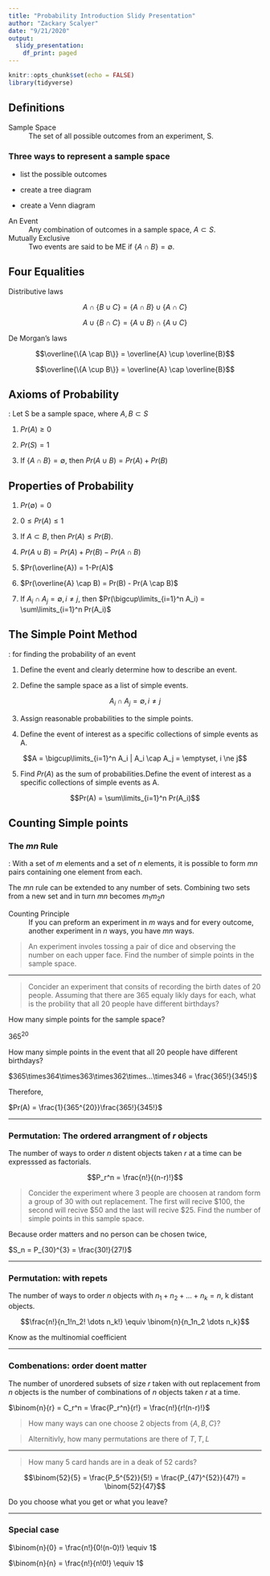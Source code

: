 ```yaml
---
title: "Probability Introduction Slidy Presentation"
author: "Zackary Scalyer"
date: "9/21/2020"
output: 
  slidy_presentation:
    df_print: paged
---
```


```r
knitr::opts_chunk$set(echo = FALSE)
library(tidyverse)
```

## Definitions

Sample Space  
: The set of all possible outcomes from an experiment, S.  

### Three ways to represent a sample space  

- list the possible outcomes  

- create a tree diagram  

- create a Venn diagram  

An Event  
: Any combination of outcomes in a sample space, $A \subset S$.  

Mutually Exclusive 
: Two events are said to be ME if $\{A \cap B\} = \emptyset$.  


## Four Equalities  

Distributive laws  

$$A \cap \{B \cup C\} = \{A \cap B\} \cup \{A \cap C\}$$  

$$A \cup \{B \cap C\} = \{A \cup B\} \cap \{A \cup C\}$$  

De Morgan's laws  

$$\overline{\{A \cap B\}} = \overline{A} \cup \overline{B}$$  

$$\overline{\{A \cup B\}} = \overline{A} \cap \overline{B}$$  


## Axioms of Probability  
: Let S be a sample space, where $A,B \subset S$  

1. $Pr(A) \ge 0$

2. $Pr(S) = 1$  

3. If $\{A \cap B\} = \emptyset$, then $Pr(A \cup B) = Pr(A) + Pr(B)$  


## Properties of Probability  

1. $Pr(\emptyset) = 0$  

2. $0 \le Pr(A) \le 1$  

3. If $A \subset B$, then $Pr(A) \le Pr(B)$.  

4. $Pr(A \cup B) = Pr(A) + Pr(B) - Pr(A \cap B)$  

5. $Pr(\overline{A}) = 1-Pr(A)$  

6. $Pr(\overline{A} \cap B) = Pr(B) - Pr(A \cap B)$  

7. If $A_i \cap A_j = \emptyset, i \ne j$, then $Pr(\bigcup\limits_{i=1}^n A_i) = \sum\limits_{i=1}^n Pr(A_i)$  

## The Simple Point Method  
: for finding the probability of an event  

1. Define the event and clearly determine how to describe an event.  

2. Define the sample space as a list of simple events. 

$$A_i \cap A_j = \emptyset, i \ne j$$  

3. Assign reasonable probabilities to the simple points.  

4. Define the event of interest as a specific collections of simple events as A.  

$$A = \bigcup\limits_{i=1}^n A_i | A_i \cap A_j = \emptyset, i \ne j$$  

5. Find $Pr(A)$ as the sum of probabilities.Define the event of interest as a specific collections of simple events as A.  

$$Pr(A) = \sum\limits_{i=1}^n Pr(A_i)$$  


## Counting Simple points  

### The $mn$ Rule  
: With a set of $m$ elements and a set of $n$ elements, it is possible to form $mn$ pairs containing one element from each.  

The $mn$ rule can be extended to any number of sets. Combining two sets from a new set and in turn $mn$ becomes $m_1m_2n$  

Counting Principle  
: If you can preform an experiment in $m$ ways and for every outcome, another experiment in $n$ ways, you have $mn$ ways.  

> An experiment involes tossing a pair of dice and observing the number on each upper face. Find the number of simple points in the sample space.  

***  

> Concider an experiment that consits of recording the birth dates of 20 people. Assuming that there are 365 equaly likly days for each, what is the probility that all 20 people have different birthdays?  

How many simple points for the sample space?

$365^{20}$  

How many simple points in the event that all 20 people have different birthdays?  

$365\times364\times363\times362\times...\times346 = \frac{365!}{345!}$  

Therefore, 

$Pr(A) = \frac{1}{365^{20}}\frac{365!}{345!}$   

***  

### Permutation: The ordered arrangment of $r$ objects

The number of ways to order $n$ distent objects taken $r$ at a time can be expresssed as factorials.  

$$P_r^n = \frac{n!}{(n-r)!}$$   


> Concider the experiment where 3 people are choosen at random form a group of 30 with out replacement. The first will recive \$100, the second will recive \$50 and the last will recive \$25. Find the number of simple points in this sample space.  

Because order matters and no person can be chosen twice,  

$S_n = P_{30}^{3} = \frac{30!}{27!}$  


***  

### Permutation: with repets

The number of ways to order $n$ objects with $n_1 + n_2 + ... + n_k = n$, k distant objects.    

$$\frac{n!}{n_1!n_2! \dots n_k!} \equiv \binom{n}{n_1n_2 \dots n_k}$$  

Know as the multinomial coefficient  


***  


### Combenations: order doent matter  

The number of unordered subsets of size $r$ taken with out replacement from $n$ objects is the number of combinations of $n$ objects taken $r$ at a time.  

$\binom{n}{r} = C_r^n = \frac{P_r^n}{r!} = \frac{n!}{r!(n-r)!}$  

> How many ways can one choose 2 objects from $\{A,B,C\}$?  

> Alternitivly, how many permutations are there of ${T,T,L}$  


***  


> How many 5 card hands are in a deak of 52 cards?  

$$\binom{52}{5} = \frac{P_5^{52}}{5!} = \frac{P_{47}^{52}}{47!} = \binom{52}{47}$$  

Do you choose what you get or what you leave?  


***  


### Special case  

$\binom{n}{0} = \frac{n!}{0!(n-0)!} \equiv 1$  

$\binom{n}{n} = \frac{n!}{n!0!} \equiv 1$  
